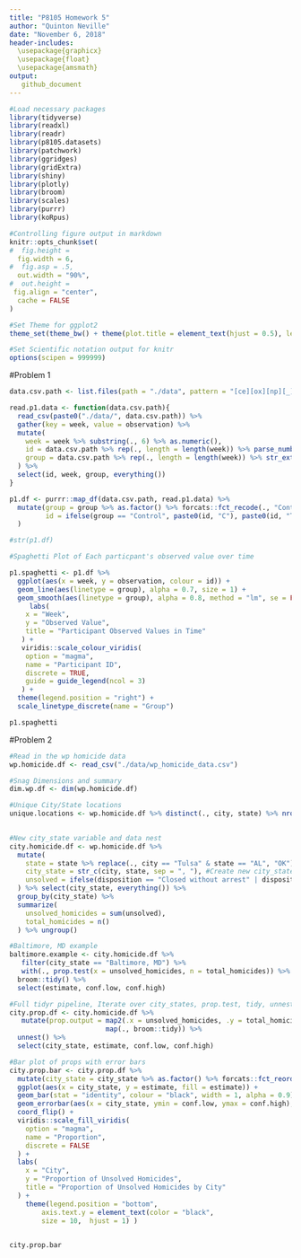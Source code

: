 ```yaml
---
title: "P8105 Homework 5"
author: "Quinton Neville"
date: "November 6, 2018"
header-includes: 
  \usepackage{graphicx}
  \usepackage{float}
  \usepackage{amsmath}
output:
   github_document
---
```


```r
#Load necessary packages
library(tidyverse)
library(readxl)
library(readr)
library(p8105.datasets)
library(patchwork)
library(ggridges)
library(gridExtra)
library(shiny)
library(plotly)
library(broom)
library(scales)
library(purrr)
library(koRpus)

#Controlling figure output in markdown
knitr::opts_chunk$set(
#  fig.height =   
  fig.width = 6,
#  fig.asp = .5,
  out.width = "90%",
#  out.height = 
 fig.align = "center",
  cache = FALSE
)

#Set Theme for ggplot2
theme_set(theme_bw() + theme(plot.title = element_text(hjust = 0.5), legend.position = "bottom"))

#Set Scientific notation output for knitr
options(scipen = 999999)

```

#Problem 1

```r
data.csv.path <- list.files(path = "./data", pattern = "[ce][ox][np][_]+") 

read.p1.data <- function(data.csv.path){
  read_csv(paste0("./data/", data.csv.path)) %>%
  gather(key = week, value = observation) %>%
  mutate(
    week = week %>% substring(., 6) %>% as.numeric(),
    id = data.csv.path %>% rep(., length = length(week)) %>% parse_number(),
    group = data.csv.path %>% rep(., length = length(week)) %>% str_extract(., "[ce][ox][np]")
  ) %>%
  select(id, week, group, everything())
}

p1.df <- purrr::map_df(data.csv.path, read.p1.data) %>%
  mutate(group = group %>% as.factor() %>% forcats::fct_recode(., "Control" = "con", "Treatment" = "exp"),
         id = ifelse(group == "Control", paste0(id, "C"), paste0(id, "T")) %>% as.factor() %>% forcats::fct_reorder2(., week, observation, .desc = FALSE)
  )

#str(p1.df)

#Spaghetti Plot of Each particpant's observed value over time

p1.spaghetti <- p1.df %>%
  ggplot(aes(x = week, y = observation, colour = id)) +
  geom_line(aes(linetype = group), alpha = 0.7, size = 1) +
  geom_smooth(aes(linetype = group), alpha = 0.8, method = "lm", se = FALSE, colour = "black", size = 1.5) +
     labs(
    x = "Week",
    y = "Observed Value",
    title = "Participant Observed Values in Time"
   ) +
   viridis::scale_colour_viridis(
    option = "magma",
    name = "Participant ID", 
    discrete = TRUE,
    guide = guide_legend(ncol = 3)
   ) +
  theme(legend.position = "right") +
  scale_linetype_discrete(name = "Group") 

p1.spaghetti

```





#Problem 2
```r
#Read in the wp homicide data
wp.homicide.df <- read_csv("./data/wp_homicide_data.csv")

#Snag Dimensions and summary
dim.wp.df <- dim(wp.homicide.df)

#Unique City/State locations
unique.locations <- wp.homicide.df %>% distinct(., city, state) %>% nrow() #Problem, Tulsa, AL not a city
                                                                           #Error, only one observation, lat/long matches OK

#New city_state variable and data nest
city.homicide.df <- wp.homicide.df %>%
  mutate(
    state = state %>% replace(., city == "Tulsa" & state == "AL", "OK"),  #Replace incorrect Tulsa obs. with OK
    city_state = str_c(city, state, sep = ", "), #Create new city_state var with string concatenate
    unsolved = ifelse(disposition == "Closed without arrest" | disposition == "Open/No arrest", 1, 0)
  ) %>% select(city_state, everything()) %>%
  group_by(city_state) %>%
  summarize(
    unsolved_homicides = sum(unsolved),
    total_homicides = n()
  ) %>% ungroup() 

#Baltimore, MD example
baltimore.example <- city.homicide.df %>%
   filter(city_state == "Baltimore, MD") %>%
   with(., prop.test(x = unsolved_homicides, n = total_homicides)) %>%
  broom::tidy() %>%
  select(estimate, conf.low, conf.high)

#Full tidyr pipeline, Iterate over city_states, prop.test, tidy, unnest, select proper vars
city.prop.df <- city.homicide.df %>%
   mutate(prop.output = map2(.x = unsolved_homicides, .y = total_homicides, ~prop.test(x = .x, n = .y)) %>%
                        map(., broom::tidy)) %>%
  unnest() %>%
  select(city_state, estimate, conf.low, conf.high)
```


```r
#Bar plot of props with error bars
city.prop.bar <- city.prop.df %>%
  mutate(city_state = city_state %>% as.factor() %>% forcats::fct_reorder(., estimate, .desc = FALSE)) %>%
  ggplot(aes(x = city_state, y = estimate, fill = estimate)) +
  geom_bar(stat = "identity", colour = "black", width = 1, alpha = 0.9) +
  geom_errorbar(aes(x = city_state, ymin = conf.low, ymax = conf.high), size = .9, alpha = 0.9) +
  coord_flip() +
  viridis::scale_fill_viridis(
    option = "magma",
    name = "Proportion", 
    discrete = FALSE
  ) +
  labs(
    x = "City",
    y = "Proportion of Unsolved Homicides",
    title = "Proportion of Unsolved Homicides by City"
  ) +
    theme(legend.position = "bottom",
        axis.text.y = element_text(color = "black", 
        size = 10,  hjust = 1) ) 
  

city.prop.bar
```

